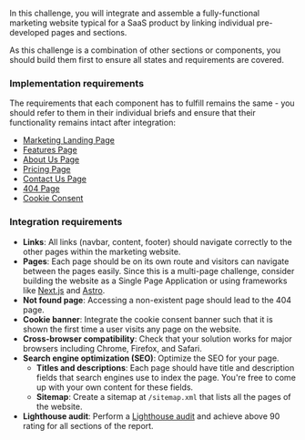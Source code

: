 In this challenge, you will integrate and assemble a fully-functional marketing website typical for a SaaS product by linking individual pre-developed pages and sections.

As this challenge is a combination of other sections or components, you should build them first to ensure all states and requirements are covered.

### Implementation requirements

The requirements that each component has to fulfill remains the same - you should refer to them in their individual briefs and ensure that their functionality remains intact after integration:

- [Marketing Landing Page](/projects/challenges/marketing-landing-page)
- [Features Page](/projects/challenges/features-page)
- [About Us Page](/projects/challenges/about-us-page)
- [Pricing Page](/projects/challenges/pricing-page)
- [Contact Us Page](/projects/challenges/contact-us-page)
- [404 Page](/projects/challenges/404-section)
- [Cookie Consent](/projects/challenges/cookie-consent)

### Integration requirements

- **Links**: All links (navbar, content, footer) should navigate correctly to the other pages within the marketing website.
- **Pages**: Each page should be on its own route and visitors can navigate between the pages easily. Since this is a multi-page challenge, consider building the website as a Single Page Application or using frameworks like [Next.js](https://www.nextjs.org/) and [Astro](https://astro.build/).
- **Not found page**: Accessing a non-existent page should lead to the 404 page.
- **Cookie banner**: Integrate the cookie consent banner such that it is shown the first time a user visits any page on the website.
- **Cross-browser compatibility**: Check that your solution works for major browsers including Chrome, Firefox, and Safari.
- **Search engine optimization (SEO)**: Optimize the SEO for your page.
  - **Titles and descriptions**: Each page should have title and description fields that search engines use to index the page. You're free to come up with your own content for these fields.
  - **Sitemap**: Create a sitemap at `/sitemap.xml` that lists all the pages of the website.
- **Lighthouse audit**: Perform a [Lighthouse audit](https://developer.chrome.com/docs/lighthouse) and achieve above 90 rating for all sections of the report.
